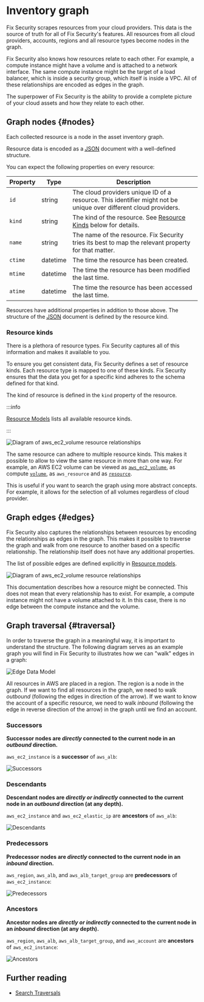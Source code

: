 # Inventory graph

Fix Security scrapes resources from your cloud providers. This data is the source of truth for all of Fix Security's features. All resources from all cloud providers, accounts, regions and all resource types become nodes in the graph.

Fix Security also knows how resources relate to each other. For example, a compute instance might have a volume and is attached to a network interface. The same compute instance might be the target of a load balancer, which is inside a security group, which itself is inside a VPC. All of these relationships are encoded as edges in the graph.

The superpower of Fix Security is the ability to provide a complete picture of your cloud assets and how they relate to each other.

## Graph nodes \{#nodes}

Each collected resource is a node in the asset inventory graph.

Resource data is encoded as a [<abbr title="JavaScript Object Notation">JSON</abbr>](https://json.org) document with a well-defined structure.

You can expect the following properties on every resource:

| Property | Type     | Description                                                                                                      |
| -------- | -------- | ---------------------------------------------------------------------------------------------------------------- |
| `id`     | string   | The cloud providers unique ID of a resource. This identifier might not be unique over different cloud providers. |
| `kind`   | string   | The kind of the resource. See [Resource Kinds](#resource-kinds) below for details.                               |
| `name`   | string   | The name of the resource. Fix Security tries its best to map the relevant property for that matter.              |
| `ctime`  | datetime | The time the resource has been created.                                                                          |
| `mtime`  | datetime | The time the resource has been modified the last time.                                                           |
| `atime`  | datetime | The time the resource has been accessed the last time.                                                           |

Resources have additional properties in addition to those above. The structure of the [<abbr title="JavaScript Object Notation">JSON</abbr>](https://json.org) document is defined by the resource kind.

### Resource kinds

There is a plethora of resource types. Fix Security captures all of this information and makes it available to you.

To ensure you get consistent data, Fix Security defines a set of resource kinds. Each resource type is mapped to one of these kinds. Fix Security ensures that the data you get for a specific kind adheres to the schema defined for that kind.

The kind of resource is defined in the `kind` property of the resource.

:::info

[Resource Models](../resources/index.mdx) lists all available resource kinds.

:::

<ZoomPanPinch>

![Diagram of aws_ec2_volume resource relationships](./img/aws_ec2_volume.svg)

</ZoomPanPinch>

The same resource can adhere to multiple resource kinds. This makes it possible to allow to view the same resource in more than one way. For example, an AWS EC2 volume can be viewed as [`aws_ec2_volume`](../resources/aws/aws_ec2_volume.mdx), as compute [`volume`](../resources/base-kinds/volume.mdx), as `aws_resource` and as [`resource`](../resources/index.mdx#resource-base-kind).

This is useful if you want to search the graph using more abstract concepts. For example, it allows for the selection of all volumes regardless of cloud provider.

## Graph edges \{#edges}

Fix Security also captures the relationships between resources by encoding the relationships as edges in the graph. This makes it possible to traverse the graph and walk from one resource to another based on a specific relationship. The relationship itself does not have any additional properties.

The list of possible edges are defined explicitly in [Resource models](../resources/index.mdx).

<ZoomPanPinch>

![Diagram of aws_ec2_volume resource relationships](./img/aws_ec2_volume_relationships.svg)

</ZoomPanPinch>

This documentation describes how a resource might be connected. This does not mean that every relationship has to exist. For example, a compute instance might not have a volume attached to it. In this case, there is no edge between the compute instance and the volume.

## Graph traversal \{#traversal}

In order to traverse the graph in a meaningful way, it is important to understand the structure. The following diagram serves as an example graph you will find in Fix Security to illustrates how we can "walk" edges in a graph:

![Edge Data Model](./img/graph_query_graph_edges.png)

All resources in AWS are placed in a region. The region is a node in the graph. If we want to find all resources in the graph, we need to walk _outbound_ (following the edges in direction of the arrow). If we want to know the account of a specific resource, we need to walk _inbound_ (following the edge in reverse direction of the arrow) in the graph until we find an account.

### Successors

**Successor nodes are _directly_ connected to the current node in an _outbound_ direction.**

`aws_ec2_instance` is a **successor** of `aws_alb`:

![Successors](./img/graph_edges_successors.png)

### Descendants

**Descendant nodes are _directly or indirectly_ connected to the current node in an _outbound_ direction (at any depth).**

`aws_ec2_instance` and `aws_ec2_elastic_ip` are **ancestors** of `aws_alb`:

![Descendants](./img/graph_edges_descendants.png)

### Predecessors

**Predecessor nodes are _directly_ connected to the current node in an _inbound_ direction.**

`aws_region`, `aws_alb`, and `aws_alb_target_group` are **predecessors** of `aws_ec2_instance`:

![Predecessors](./img/graph_edges_predecessors.png)

### Ancestors

**Ancestor nodes are _directly or indirectly_ connected to the current node in an _inbound_ direction (at any depth).**

`aws_region`, `aws_alb`, `aws_alb_target_group`, and `aws_account` are **ancestors** of `aws_ec2_instance`:

![Ancestors](./img/graph_edges_ancestors.png)

## Further reading

- [Search Traversals](../search-syntax/traversals.mdx)
